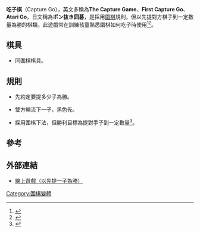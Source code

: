 {{japanese|japanese=ポン抜き囲碁|kana=ポンぬきいご|romaji=ponnukiigo}}

'''吃子棋'''（Capture Go），英文多稱為'''The Capture Game'''、'''First Capture Go'''、'''Atari Go'''，日文稱為'''ポン抜き囲碁'''，是採用[[圍棋|圍棋]]規則，但以先提對方棋子到一定數量為勝的棋類。此遊戲常在訓練孩童熟悉圍棋如何吃子時使用<ref>{{Cite web |url=http://www.usgo.org/resources/downloads/kids_capture_go.pdf |title=Capture Go rule |accessdate=2010-04-13 |archive-date=2010-06-13 |archive-url=https://web.archive.org/web/20100613023649/http://usgo.org/resources/downloads/kids_capture_go.pdf |dead-url=yes }}</ref><ref>{{Cite web |url=http://361points.com/firststeps/ |title=First Steps After Learning the Rules of Go |access-date=2010-04-13 |archive-url=https://web.archive.org/web/20100421114921/http://www.361points.com/firststeps/ |archive-date=2010-04-21 |dead-url=yes }}</ref>。

==棋具==

*同圍棋棋具。

==規則==

*先約定要提多少子為勝。

*雙方輪流下一子，黑色先。

*採用圍棋下法，但勝利目標為提對手子到一定數量<ref>{{Cite web |url=http://www.usgo.org/teach/capturegame.html |title=The Capture Game rule |access-date=2010-04-13 |archive-url=https://web.archive.org/web/20100428032517/http://www.usgo.org/teach/capturegame.html |archive-date=2010-04-28 |dead-url=yes }}</ref>。

==參考==
<div class="references-small">
<references/>
</div>

==外部連結==
* [https://archive.is/20130116044748/http://361points.com/capturego/ 線上遊戲（以先提一子為勝）]
{{GoNavbox}}
[[Category:圍棋變體|Category:圍棋變體]]
